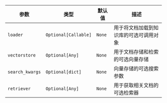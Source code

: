 | 参数 | 类型 | 默认值 | 描述 |
| --- | --- | --- | --- |
| `loader` | `Optional[Callable]` | `None` | 用于将文档加载到知识库的可选可调用对象 |
| `vectorstore` | `Optional[Any]` | `None` | 用于文档存储和检索的可选向量存储 |
| `search_kwargs` | `Optional[dict]` | `None` | 向量存储的可选搜索参数 |
| `retriever` | `Optional[Any]` | `None` | 用于获取相关文档的可选检索器 |